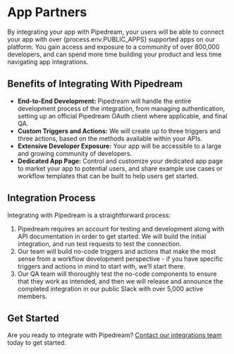 # App Partners

By integrating your app with Pipedream, your users will be able to connect your app with over {process.env.PUBLIC_APPS} supported apps on our platform. You gain access and exposure to a community of over 800,000 developers, and can spend more time building your product and less time navigating app integrations.  

## Benefits of Integrating With Pipedream

- **End-to-End Development:** Pipedream will handle the entire development process of the integration, from managing authentication, setting up an official Pipedream OAuth client where applicable, and final QA. 
- **Custom Triggers and Actions:** We will create up to three triggers and three actions, based on the methods available within your APIs.
- **Extensive Developer Exposure:** Your app will be accessible to a large and growing community of developers.
- **Dedicated App Page:** Control and customize your dedicated app page to market your app to potential users, and share example use cases or workflow templates that can be built to help users get started.

## Integration Process

Integrating with Pipedream is a straightforward process:

1. Pipedream requires an account for testing and development along with API documentation in order to get started. We will build the initial integration, and run test requests to test the connection. 
2. Our team will build no-code triggers and actions that make the most sense from a workflow development perspective - if you have specific triggers and actions in mind to start with, we’ll start there.
3. Our QA team will thoroughly test the no-code components to ensure that they work as intended, and then we will release and announce the completed integration in our public Slack with over 5,000 active members.

## Get Started

Are you ready to integrate with Pipedream? [Contact our integrations team](https://pipedream.com/support) today to get started.

